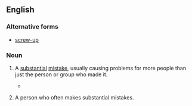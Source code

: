 ==English==

===Alternative forms===
* [[screw-up]]

===Noun===
{{en-noun}}

# {{context|colloquial|lang=en}} A [[substantial]] [[mistake]], usually causing problems for more people than just the person or group who made it.
#* {{quote-book
|year=1977
|author=John Osborne
|title=White House watch: the Ford years‎
|page=147
|passage=The Ford administration emerged in better shape than it deserved from the fantastic '''screw-up''' that preceded the release of the Rockefeller...}}
# {{context|colloquial|lang=en}} A person who often makes substantial mistakes.